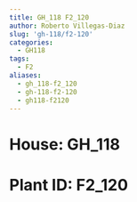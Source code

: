 ```yaml
---
title: GH_118 F2_120
author: Roberto Villegas-Diaz
slug: 'gh-118/f2-120'
categories:
  - GH118
tags:
  - F2
aliases:
  - gh_118-f2_120
  - gh-118-f2-120
  - gh118-f2120
---
```


# **House**: GH_118
# **Plant ID**: F2_120
